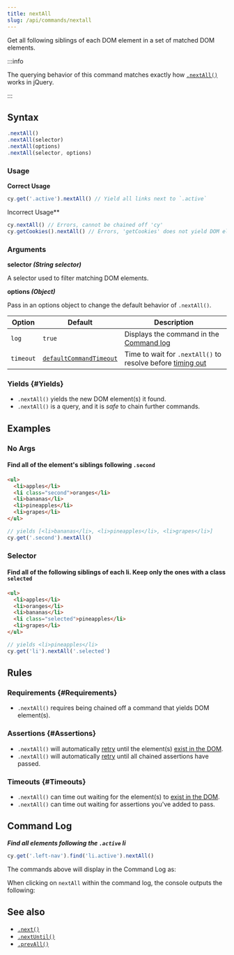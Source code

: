```yaml
---
title: nextAll
slug: /api/commands/nextall
---
```


Get all following siblings of each DOM element in a set of matched DOM elements.

:::info

The querying behavior of this command matches exactly how
[`.nextAll()`](http://api.jquery.com/nextAll) works in jQuery.

:::

## Syntax

```javascript
.nextAll()
.nextAll(selector)
.nextAll(options)
.nextAll(selector, options)
```

### Usage

<Icon name="check-circle" color="green" /> **Correct Usage**

```javascript
cy.get('.active').nextAll() // Yield all links next to `.active`
```

<Icon name="exclamation-triangle" color="red" /> Incorrect Usage**

```javascript
cy.nextAll() // Errors, cannot be chained off 'cy'
cy.getCookies().nextAll() // Errors, 'getCookies' does not yield DOM element
```

### Arguments

<Icon name="angle-right" /> **selector _(String selector)_**

A selector used to filter matching DOM elements.

<Icon name="angle-right" /> **options _(Object)_**

Pass in an options object to change the default behavior of `.nextAll()`.

| Option    | Default                                                              | Description                                                                              |
| --------- | -------------------------------------------------------------------- | ---------------------------------------------------------------------------------------- |
| `log`     | `true`                                                               | Displays the command in the [Command log](/guides/core-concepts/cypress-app#Command-Log) |
| `timeout` | [`defaultCommandTimeout`](/guides/references/configuration#Timeouts) | Time to wait for `.nextAll()` to resolve before [timing out](#Timeouts)                  |

### Yields [<Icon name="question-circle"/>](/guides/core-concepts/introduction-to-cypress#Subject-Management) {#Yields}

- `.nextAll()` yields the new DOM element(s) it found.
- `.nextAll()` is a query, and it is _safe_ to chain further commands.

## Examples

### No Args

#### Find all of the element's siblings following `.second`

```html
<ul>
  <li>apples</li>
  <li class="second">oranges</li>
  <li>bananas</li>
  <li>pineapples</li>
  <li>grapes</li>
</ul>
```

```javascript
// yields [<li>bananas</li>, <li>pineapples</li>, <li>grapes</li>]
cy.get('.second').nextAll()
```

### Selector

#### Find all of the following siblings of each li. Keep only the ones with a class `selected`

```html
<ul>
  <li>apples</li>
  <li>oranges</li>
  <li>bananas</li>
  <li class="selected">pineapples</li>
  <li>grapes</li>
</ul>
```

```javascript
// yields <li>pineapples</li>
cy.get('li').nextAll('.selected')
```

## Rules

### Requirements [<Icon name="question-circle"/>](/guides/core-concepts/introduction-to-cypress#Chains-of-Commands) {#Requirements}

- `.nextAll()` requires being chained off a command that yields DOM element(s).

### Assertions [<Icon name="question-circle"/>](/guides/core-concepts/introduction-to-cypress#Assertions) {#Assertions}

- `.nextAll()` will automatically [retry](/guides/core-concepts/retry-ability)
  until the element(s)
  [exist in the DOM](/guides/core-concepts/introduction-to-cypress#Default-Assertions).
- `.nextAll()` will automatically [retry](/guides/core-concepts/retry-ability)
  until all chained assertions have passed.

### Timeouts [<Icon name="question-circle"/>](/guides/core-concepts/introduction-to-cypress#Timeouts) {#Timeouts}

- `.nextAll()` can time out waiting for the element(s) to
  [exist in the DOM](/guides/core-concepts/introduction-to-cypress#Default-Assertions).
- `.nextAll()` can time out waiting for assertions you've added to pass.

## Command Log

**_Find all elements following the `.active` li_**

```javascript
cy.get('.left-nav').find('li.active').nextAll()
```

The commands above will display in the Command Log as:

<DocsImage
  src="/img/api/nextall/next-all-traversal-command-for-the-dom.png"
  alt="Command Log nextAll"
/>

When clicking on `nextAll` within the command log, the console outputs the
following:

<DocsImage
  src="/img/api/nextall/all-next-elements-are-logged-in-console.png"
  alt="Console Log nextAll"
/>

## See also

- [`.next()`](/api/commands/next)
- [`.nextUntil()`](/api/commands/nextuntil)
- [`.prevAll()`](/api/commands/prevall)
